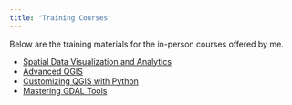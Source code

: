 ```yaml
---
title: 'Training Courses'
---
```


Below are the training materials for the in-person courses offered by me. 

* [Spatial Data Visualization and Analytics](spatial-data-viz.html)
* [Advanced QGIS](advanced-qgis.html)
* [Customizing QGIS with Python](pyqgis-in-a-day.html)
* [Mastering GDAL Tools](gdal-tools.html)

